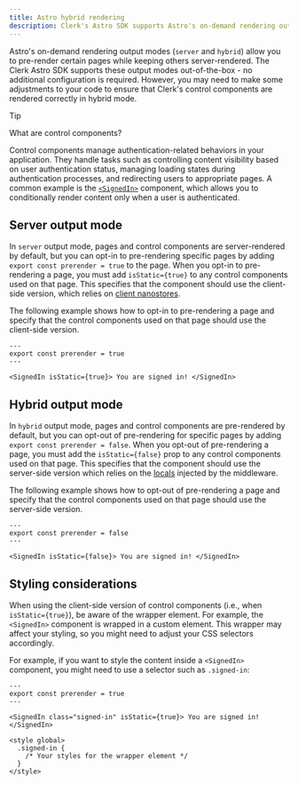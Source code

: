 ```yaml
---
title: Astro hybrid rendering
description: Clerk's Astro SDK supports Astro's on-demand rendering output modes (`server` and `hybrid`).
---
```


Astro's on-demand rendering output modes (`server` and `hybrid`) allow you to pre-render certain pages while keeping others server-rendered. The Clerk Astro SDK supports these output modes out-of-the-box - no additional configuration is required. However, you may need to make some adjustments to your code to ensure that Clerk's control components are rendered correctly in hybrid mode.

> [!TIP]
> What are control components?
>
> Control components manage authentication-related behaviors in your application. They handle tasks such as controlling content visibility based on user authentication status, managing loading states during authentication processes, and redirecting users to appropriate pages. A common example is the [`<SignedIn>`](/docs/components/control/signed-in) component, which allows you to conditionally render content only when a user is authenticated.

## Server output mode

In `server` output mode, pages and control components are server-rendered by default, but you can opt-in to pre-rendering specific pages by adding `export const prerender = true` to the page. When you opt-in to pre-rendering a page, you must add `isStatic={true}` to any control components used on that page. This specifies that the component should use the client-side version, which relies on [client nanostores](/docs/references/astro/auth-store).

The following example shows how to opt-in to pre-rendering a page and specify that the control components used on that page should use the client-side version.

```astro {{ filename: 'src/pages/index.astro' }}
---
export const prerender = true
---

<SignedIn isStatic={true}> You are signed in! </SignedIn>
```

## Hybrid output mode

In `hybrid` output mode, pages and control components are pre-rendered by default, but you can opt-out of pre-rendering for specific pages by adding `export const prerender = false`. When you opt-out of pre-rendering a page, you must add the `isStatic={false}` prop to any control components used on that page. This specifies that the component should use the server-side version which relies on the [locals](/docs/references/astro/locals) injected by the middleware.

The following example shows how to opt-out of pre-rendering a page and specify that the control components used on that page should use the server-side version.

```astro {{ filename: 'src/pages/index.astro' }}
---
export const prerender = false
---

<SignedIn isStatic={false}> You are signed in! </SignedIn>
```

## Styling considerations

When using the client-side version of control components (i.e., when `isStatic={true}`), be aware of the wrapper element. For example, the `<SignedIn>` component is wrapped in a custom element. This wrapper may affect your styling, so you might need to adjust your CSS selectors accordingly.

For example, if you want to style the content inside a `<SignedIn>` component, you might need to use a selector such as `.signed-in`:

```astro {{ filename: 'src/pages/index.astro' }}
---
export const prerender = true
---

<SignedIn class="signed-in" isStatic={true}> You are signed in! </SignedIn>

<style global>
  .signed-in {
    /* Your styles for the wrapper element */
  }
</style>
```

